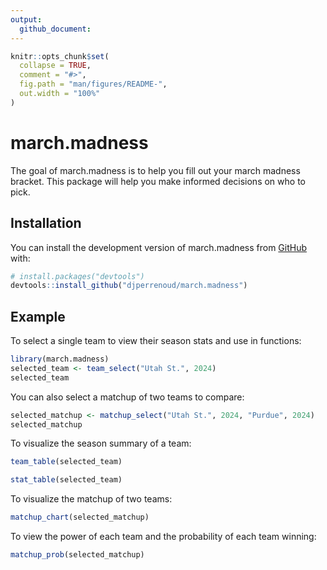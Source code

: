 ```yaml
---
output:
  github_document:
---
```


<!-- README.md is generated from README.Rmd. Please edit that file -->

```r
knitr::opts_chunk$set(
  collapse = TRUE,
  comment = "#>",
  fig.path = "man/figures/README-",
  out.width = "100%"
)
```

# march.madness

<!-- badges: start -->
<!-- badges: end -->

The goal of march.madness is to help you fill out your march madness bracket. This package will help you make informed decisions on who to pick.

## Installation

You can install the development version of march.madness from [GitHub](https://github.com/) with:

``` r
# install.packages("devtools")
devtools::install_github("djperrenoud/march.madness")
```

## Example

To select a single team to view their season stats and use in functions:

```r
library(march.madness)
selected_team <- team_select("Utah St.", 2024)
selected_team
```

You can also select a matchup of two teams to compare:

```r
selected_matchup <- matchup_select("Utah St.", 2024, "Purdue", 2024)
selected_matchup
```

To visualize the season summary of a team:

```r
team_table(selected_team)

stat_table(selected_team)
```

To visualize the matchup of two teams:

```r
matchup_chart(selected_matchup)
```

To view the power of each team and the probability of each team winning:

```r
matchup_prob(selected_matchup)
```
